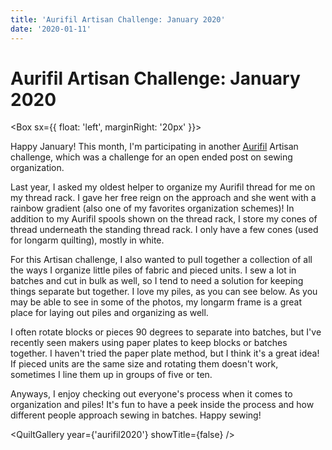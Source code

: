 ```yaml
---
title: 'Aurifil Artisan Challenge: January 2020'
date: '2020-01-11'
---
```



# Aurifil Artisan Challenge: January 2020

<Box sx={{ float: 'left', marginRight: '20px' }}>
  <BlogImage src="aurifil.jpg" width="400" height="500" alt="" />
</Box>

Happy January! This month, I'm participating in another [Aurifil](https://www.aurifil.com/) Artisan challenge, which was a challenge for an open ended post on sewing organization.

Last year, I asked my oldest helper to organize my Aurifil thread for me on my thread rack. I gave her free reign on the approach and she went with a rainbow gradient (also one of my favorites organization schemes)! In addition to my Aurifil spools shown on the thread rack, I store my cones of thread underneath the standing thread rack. I only have a few cones (used for longarm quilting), mostly in white.

For this Artisan challenge, I also wanted to pull together a collection of all the ways I organize little piles of fabric and pieced units. I sew a lot in batches and cut in bulk as well, so I tend to need a solution for keeping things separate but together. I love my piles, as you can see below. As you may be able to see in some of the photos, my longarm frame is a great place for laying out piles and organizing as well.

I often rotate blocks or pieces 90 degrees to separate into batches, but I've recently seen makers using paper plates to keep blocks or batches together. I haven't tried the paper plate method, but I think it's a great idea! If pieced units are the same size and rotating them doesn't work, sometimes I line them up in groups of five or ten.

Anyways, I enjoy checking out everyone's process when it comes to organization and piles! It's fun to have a peek inside the process and how different people approach sewing in batches. Happy sewing!

<QuiltGallery year={'aurifil2020'} showTitle={false} />
